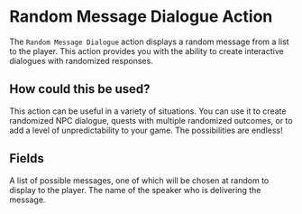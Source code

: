 
# Random Message Dialogue Action

The `Random Message Dialogue` action displays a random message from a list to the player. This action provides you with the ability to create interactive dialogues with randomized responses.

## How could this be used?

This action can be useful in a variety of situations. You can use it to create randomized NPC dialogue, quests with multiple randomized outcomes, or to add a level of unpredictability to your game. The possibilities are endless!

## Fields

<ActionsField />

<EntryField name="Messages" required colored placeholders multiple>
    A list of possible messages, one of which will be chosen at random to display to the player.
</EntryField>

<EntryField name="Speaker" required>
    The name of the speaker who is delivering the message.
</EntryField>
